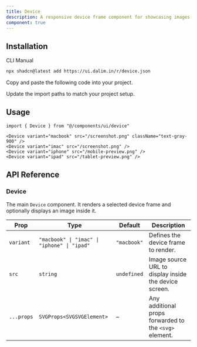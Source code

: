```yaml
---
title: Device
description: A responsive device frame component for showcasing images or UI previews inside MacBook, iMac, iPhone, or iPad mockups.
component: true 
---
```


<ComponentPreview
  name="device-imac"
  className="[&_.preview>[data-orientation=vertical]]:sm:max-w-[90%] **:[.preview]:min-h-[400px]"
  description="A customizable device frame component with multiple variants."
  align="start"
/>

<ComponentPreview
  name="device-macbook"
  className="[&_.preview>[data-orientation=vertical]]:sm:max-w-[90%] **:[.preview]:min-h-[400px]"
  description="A customizable device frame component with multiple variants."
  align="start"
/>

<ComponentPreview
  name="device-ipad"
  className="[&_.preview>[data-orientation=vertical]]:sm:max-w-[90%] **:[.preview]:min-h-[400px]"
  description="A customizable device frame component with multiple variants."
  align="start"
/>

<ComponentPreview
  name="device-iphone"
  className="[&_.preview>[data-orientation=vertical]]:sm:max-w-[90%] **:[.preview]:min-h-[400px]"
  description="A customizable device frame component with multiple variants."
  align="start"
/>

## Installation

<CodeTabs>

<TabsList>
  <TabsTrigger value="cli">CLI</TabsTrigger>
  <TabsTrigger value="manual">Manual</TabsTrigger>
</TabsList>

<TabsContent value="cli">

```bash
npx shadcn@latest add https://ui.dalim.in/r/device.json
```

</TabsContent>

<TabsContent value="manual">

<Steps>

<Step>Copy and paste the following code into your project.</Step>

<ComponentSource name="device" title="components/ui/device.tsx" />

<Step>Update the import paths to match your project setup.</Step>

</Steps>

</TabsContent>

</CodeTabs>

## Usage

```tsx showLineNumbers
import { Device } from "@/components/ui/device"
```

```tsx showLineNumbers
<Device variant="macbook" src="/screenshot.png" className="text-gray-900" />
<Device variant="imac" src="/screenshot.png" />
<Device variant="iphone" src="/mobile-preview.png" />
<Device variant="ipad" src="/tablet-preview.png" />
```

## API Reference

### Device

The main `Device` component. It renders a selected device frame and optionally displays an image inside it.

| Prop      | Type                                      | Default     | Description |
|-----------|-------------------------------------------|-------------|-------------|
| `variant` | `"macbook" \| "imac" \| "iphone" \| "ipad"` | `"macbook"` | Defines the device frame to render. |
| `src`     | `string`                                  | `undefined` | Image source URL to display inside the device screen. |
| `...props`| `SVGProps<SVGSVGElement>`                 | –           | Any additional props forwarded to the `<svg>` element. |

